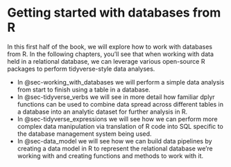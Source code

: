 # Getting started with databases from R

In this first half of the book, we will explore how to work with databases from R. In the following chapters, you'll see that when working with data held in a relational database, we can leverage various open-source R packages to perform tidyverse-style data analyses.

-   In @sec-working_with_databases we will perform a simple data analysis from start to finish using a table in a database.
-   In @sec-tidyverse_verbs we will see in more detail how familiar dplyr functions can be used to combine data spread across different tables in a database into an analytic dataset for further analysis in R.
-   In @sec-tidyverse_expressions we will see how we can perform more complex data manipulation via translation of R code into SQL specific to the database management system being used.
-   In @sec-data_model we will see how we can build data pipelines by creating a data model in R to represent the relational database we're working with and creating functions and methods to work with it.
